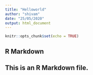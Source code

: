 ```yaml
---
title: "Helloworld"
author: "shivam"
date: "25/05/2020"
output: html_document
---
```


```r
knitr::opts_chunk$set(echo = TRUE)
```

## R Markdown

## This is an R Markdown file.